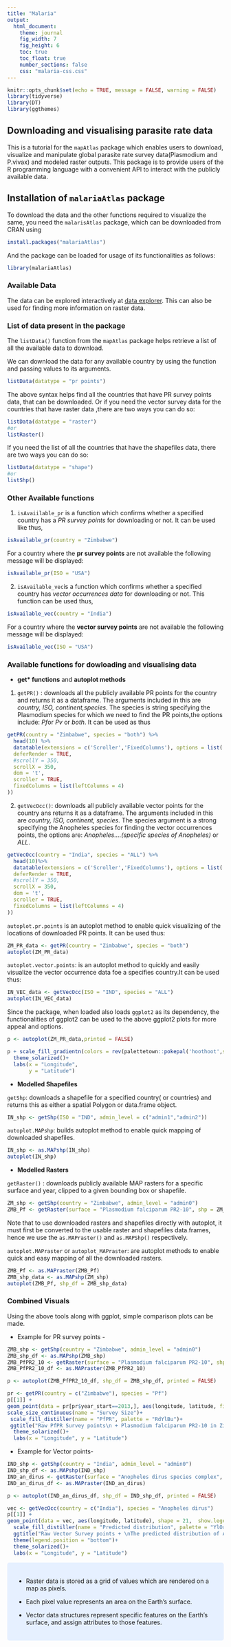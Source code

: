 ```yaml
---
title: "Malaria"
output:
  html_document:
    theme: journal 
    fig_width: 7
    fig_height: 6
    toc: true
    toc_float: true
    number_sections: false
    css: "malaria-css.css"
---
```


```r
knitr::opts_chunk$set(echo = TRUE, message = FALSE, warning = FALSE)
library(tidyverse)
library(DT)
library(ggthemes)
```


## Downloading and visualising parasite rate data

This is a tutorial for the `mapAtlas` package which enables users to download, visualize and manipulate global parasite rate survey data(Plasmodium and P.vivax) and modeled raster outputs. This package is to provide users of the R programming language with a convenient API to interact with the publicly available data.


## Installation of `malariaAtlas` package

To download the data and the other functions required to visualize the same, you need the `malarisAtlas` package, which can be downloaded from CRAN using

```r
install.packages("malariaAtlas")
```

And the package can be loaded for usage of its functionalities as follows:

```r
library(malariaAtlas)
```


### Available Data

The data can be explored interactively at [data explorer](https://malariaatlas.org/explorer/#/). This can also be used for finding more information on raster data.

### List of data present in the package

The `listData()` function from the `mapAtlas` package helps retrieve a list of all the available data to download.

We can download the data for any available country by using the function and passing values to its arguments.

```r
listData(datatype = "pr points") 
```

The above syntax helps find all the countries that have PR survey points data, that can be downloaded. Or if you need the vector survey data for the countries that have raster data ,there are two ways you can do so:

```r
listData(datatype = "raster") 
#or
listRaster()
```

If you need the list of all the countries that have the shapefiles data, there are two ways you can do so:

```r
listData(datatype = "shape") 
#or 
listShp()
```


### Other Available functions

1. `isAvaiilable_pr` is a function which confirms whether a specified country has a *PR survey points* for downloading or not. It can be used like thus,

```r
isAvailable_pr(country = "Zimbabwe")
```

For a country where the **pr survey points** are not available the following message will be displayed: 

```r
isAvailable_pr(ISO = "USA")
```

2. `isAvailable_vec`is a function which confirms whether a specified country has *vector occurrences data* for downloading or not. This function can be used thus,

```r
isAvailable_vec(country = "India")
```

For a country where the **vector survey points** are not available the following message will be displayed:

```r
isAvailable_vec(ISO = "USA")
```


### Available functions for dowloading and visualising data

 - **get* functions** and **autoplot methods**
 
1. `getPR()` : downloads all the publicly available PR points for the country and returns it as a dataframe. The arguments included in this are *country, ISO, continent,species*. The species is string specifying the Plasmodium species for which we need to find the PR points,the options include: *Pf*or *Pv* or *both*. It can be used as thus
 
```r
getPR(country = "Zimbabwe", species = "both") %>% 
  head(10) %>% 
  datatable(extensions = c('Scroller','FixedColumns'), options = list(
  deferRender = TRUE,
  #scrollY = 350,
  scrollX = 350,
  dom = 't',
  scroller = TRUE,
  fixedColumns = list(leftColumns = 4)
))
```
 
2. `getVecOcc()`: downloads all publicly available vector points for the country ans returns it as a dataframe. The arguments included in this are *country, ISO, continent, species*. The species argument is a strong specifying the Anopheles species for finding the vector occurrences points, the options are: *Anopheles....(specific species of Anopheles)* or *ALL*.
 
```r
getVecOcc(country = "India", species = "ALL") %>% 
  head(10)%>% 
  datatable(extensions = c('Scroller','FixedColumns'), options = list(
  deferRender = TRUE,
  #scrollY = 350,
  scrollX = 350,
  dom = 't',
  scroller = TRUE,
  fixedColumns = list(leftColumns = 4)
))
```


 `autoplot.pr.points` is an autoplot method to enable quick visualizing of the locations of downloaded PR points. It can be used thus:
 
```r
ZM_PR_data <- getPR(country = "Zimbabwe", species = "both")
autoplot(ZM_PR_data)
```
 
 `autoplot.vector.points`: is an autoplot method to quickly and easily visualize the vector occurrence data foe a specifies country.It can be used thus:

```r
IN_VEC_data <- getVecOcc(ISO = "IND", species = "ALL")
autoplot(IN_VEC_data)
```

Since the package, when loaded also loads `ggplot2` as its dependency, the functionalities of ggplot2 can be used to the above ggplot2 plots for more appeal and options.

```r
p <- autoplot(ZM_PR_data,printed = FALSE)

p + scale_fill_gradientn(colors = rev(palettetown::pokepal('hoothoot',spread = 3))) + 
  theme_solarized()+
  labs(x = "Longitude",
       y = "Latitude")

```

- **Modelled Shapefiles**

 `getShp`: downloads a shapefile for a specified country( or countries) and returns this as either a spatial Polygon or data.frame object.

```r
IN_shp <- getShp(ISO = "IND", admin_level = c("admin1","admin2"))
```

 `autoplot.MAPshp`: builds autoplot method to enable quick mapping of downloaded shapefiles.
 
```r
IN_shp <- as.MAPshp(IN_shp)
autoplot(IN_shp)
```

- **Modelled Rasters**

 `getRaster()` : downloads publicly available MAP rasters for a specific surface and year, clipped to a given bounding box or shapefile.
 
```r
ZM_shp <- getShp(country = "Zimbabwe", admin_level = "admin0")
ZMB_Pf <- getRaster(surface = "Plasmodium falciparum PR2-10", shp = ZM_shp, year = 2010)
```
 
Note that to use downloaded rasters and shapefiles directly with autoplot, it must first be converted to the usable raster and shapefiles data.frames, hence we use the `as.MAPraster()` and `as.MAPShp()` respectively.

 `autoplot.MAPraster` or `autoplot_MAPraster`: are autoplot methods to enable quick and easy mapping of all the downloaded rasters.
 
```r
ZMB_Pf <- as.MAPraster(ZMB_Pf)
ZMB_shp_data <- as.MAPshp(ZM_shp)
autoplot(ZMB_Pf, shp_df = ZMB_shp_data)  
```

### Combined Visuals

Using the above tools along with ggplot, simple comparison plots can be made.

- Example for PR survey points -

```r
ZMB_shp <- getShp(country = "Zimbabwe", admin_level = "admin0")
ZMB_shp_df <- as.MAPshp(ZMB_shp)
ZMB_PfPR2_10 <- getRaster(surface = "Plasmodium falciparum PR2-10", shp = ZMB_shp, year = 2013)
ZMB_PfPR2_10_df <- as.MAPraster(ZMB_PfPR2_10)

p <- autoplot(ZMB_PfPR2_10_df, shp_df = ZMB_shp_df, printed = FALSE)

pr <- getPR(country = c("Zimbabwe"), species = "Pf")
p[[1]] +
geom_point(data = pr[pr$year_start==2013,], aes(longitude, latitude, fill = positive / examined, size = examined), shape = 21)+
scale_size_continuous(name = "Survey Size")+
 scale_fill_distiller(name = "PfPR", palette = "RdYlBu")+
 ggtitle("Raw PfPR Survey points\n + Plasmodium falciparum PR2-10 in Zimbabwe in 2013")+
  theme_solarized()+
  labs(x = "Longitude", y = "Latitude")
```

- Example for Vector points-

```r
IND_shp <- getShp(country = "India", admin_level = "admin0")
IND_shp_df <- as.MAPshp(IND_shp)
IND_an_dirus <- getRaster(surface = "Anopheles dirus species complex", shp = IND_shp)
IND_an_dirus_df <- as.MAPraster(IND_an_dirus)

p <- autoplot(IND_an_dirus_df, shp_df = IND_shp_df, printed = FALSE)

vec <- getVecOcc(country = c("India"), species = "Anopheles dirus")
p[[1]] +
geom_point(data = vec, aes(longitude, latitude), shape = 21,  show.legend = TRUE)+
  scale_fill_distiller(name = "Predicted distribution", palette = "YlOrRd")+
  ggtitle("Raw Vector Survey points + \nThe predicted distribution of Anohpeles dirus species complex")+
  theme(legend.position = "bottom")+
  theme_solarized()+
  labs(x = "Longitude", y = "Latitude")
```


<style>
div.blue { background-color:#e6f0ff; border-radius: 5px; padding: 20px;}
</style>
<div class = "blue">

- Raster data is stored as a grid of values which are rendered on a map as pixels. 

- Each pixel value represents an area on the Earth's surface. 

- Vector data structures represent specific features on the Earth's surface, and assign attributes to those features.

</div>